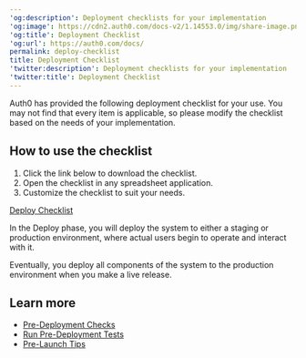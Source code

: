 ---
'og:description': Deployment checklists for your implementation
'og:image': https://cdn2.auth0.com/docs-v2/1.14553.0/img/share-image.png
'og:title': Deployment Checklist
'og:url': https://auth0.com/docs/
permalink: deploy-checklist
title: Deployment Checklist
'twitter:description': Deployment checklists for your implementation
'twitter:title': Deployment Checklist
---

Auth0 has provided the following deployment checklist for your use. You may not find that every item is applicable, so please modify the checklist based on the needs of your implementation.

## How to use the checklist

1. Click the link below to download the checklist.
2. Open the checklist in any spreadsheet application.
3. Customize the checklist to suit your needs.

<InlineImage src="https://images.ctfassets.net/cdy7uua7fh8z/2Cip8jFt1IhR24t5Q4V4KZ/749eb4107b1b8ad60dbabf4066fea151/file_type_icons-02.png"/>[Deploy Checklist](https://assets.ctfassets.net/cdy7uua7fh8z/78b5P011cQmYyZ7XZkQcoK/3c42c9146f9823b427bcd06b2889fa7c/Deploy-Checklist.xlsx)

In the Deploy phase, you will deploy the system to either a staging or production environment, where actual users begin to operate and interact with it.

Eventually, you deploy all components of the system to the production environment when you make a live release.

## Learn more

* [Pre-Deployment Checks](/docs/deploy-monitor/pre-deployment-checks)
* [Run Pre-Deployment Tests](/docs/deploy-monitor/pre-deployment-checks/predeployment-tests)
* [Pre-Launch Tips](/docs/deploy-monitor/pre-deployment-checks/pre-launch-tips)